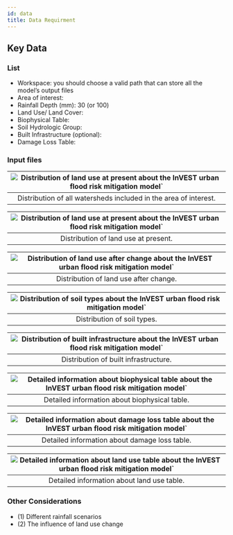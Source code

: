 ```yaml
---
id: data
title: Data Requirment
---
```


## Key Data

### List

- Workspace: you should choose a valid path that can store all the model’s output files
- Area of interest: 
- Rainfall Depth (mm): 30 (or 100) 
- Land Use/ Land Cover: 
- Biophysical Table: 
- Soil Hydrologic Group:
- Built Infrastructure (optional):
- Damage Loss Table:

### Input files
|![Distribution of land use at present about the InVEST urban flood risk mitigation model`](../../static/img/ufrm-input-present-land-use.png)|
|:--:|
| Distribution of all watersheds included in the area of interest. |

|![Distribution of land use at present about the InVEST urban flood risk mitigation model`](../../static/img/ufrm-input-present-land-use.png)|
|:--:|
| Distribution of land use at present. |

|![Distribution of land use after change about the InVEST urban flood risk mitigation model`](../../static/img/ufrm-input-after-land-use-change.png)|
|:--:|
| Distribution of land use after change. |

|![Distribution of soil types about the InVEST urban flood risk mitigation model`](../../static/img/ufrm-input-soil-type.png)|
|:--:|
| Distribution of soil types. |

|![Distribution of built infrastructure about the InVEST urban flood risk mitigation model`](../../static/img/ufrm-input-buildings.png)|
|:--:|
| Distribution of built infrastructure. |

|![Detailed information about biophysical table about the InVEST urban flood risk mitigation model`](../../static/img/ufrm-input-Biophysical-tables.png)|
|:--:|
| Detailed information about biophysical table. |

|![Detailed information about damage loss table about the InVEST urban flood risk mitigation model`](../../static/img/ufrm-input-damage-loss-table.png)|
|:--:|
| Detailed information about damage loss table. |

|![Detailed information about land use table about the InVEST urban flood risk mitigation model`](../../static/img/ufrm-input-land-use-table.png)|
|:--:|
| Detailed information about land use table. |

### Other Considerations

- (1) Different rainfall scenarios
- (2) The influence of land use change

